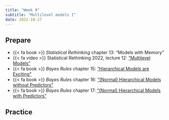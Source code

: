 ```yaml
---
title: "Week 9"
subtitle: "Multilevel models I"
date: 2022-10-27
---
```


## Prepare

- {{< fa book >}} *Statistical Rethinking* chapter 13: "Models with Memory"
- {{< fa video >}} Statistical Rethinking 2022, lecture 12: ["Multilevel Models"](https://youtu.be/SocRgsf202M)
- {{< fa book >}} *Bayes Rules* chapter 15: ["Hierarchical Models are Exciting"](https://www.bayesrulesbook.com/chapter-15.html)
- {{< fa book >}} *Bayes Rules* chapter 16: ["(Normal) Hierarchical Models without Predictors"](https://www.bayesrulesbook.com/chapter-16.html)
- {{< fa book >}} *Bayes Rules* chapter 17: ["(Normal) Hierarchical Models with Predictors"](https://www.bayesrulesbook.com/chapter-17.html)


## Practice

